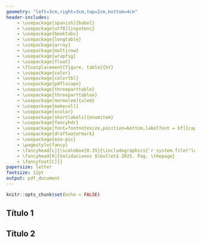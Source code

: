 ```yaml
---
geometry: "left=3cm,right=3cm,top=2cm,bottom=4cm"
header-includes:
    - \usepackage[spanish]{babel}
    - \usepackage[utf8]{inputenc}
    - \usepackage{booktabs}
    - \usepackage{longtable}
    - \usepackage{array}
    - \usepackage{multirow}
    - \usepackage{wrapfig}
    - \usepackage{float}
    - \floatplacement{figure, table}{ht}
    - \usepackage{color}
    - \usepackage{colortbl}
    - \usepackage{pdflscape}
    - \usepackage{threeparttable}
    - \usepackage{threeparttablex}
    - \usepackage[normalem]{ulem}
    - \usepackage{makecell}
    - \usepackage{xcolor}
    - \usepackage[shortlabels]{enumitem}
    - \usepackage{fancyhdr}
    - \usepackage[font=footnotesize,position=bottom,labelfont = bf]{caption}
    - \usepackage{draftwatermark} 
    - \usepackage{eso-pic}
    - \pagestyle{fancy}
    - \fancyhead[L]{\scalebox{0.35}{\includegraphics{`r system.file("logo/logo.png", package = "plantilla")`}}}
    - \fancyhead[R]{Validaciones $\bullet$ 2025. Pag. \thepage}
    - \fancyfoot[C]{}
papersize: letter
fontsize: 12pt
output: pdf_document
---
```


<!-- Modificaciones iniciales  -->

\addtolength{\headheight}{1.3cm} 
\renewcommand{\figurename}{Figura}
\renewcommand{\tablename}{Tabla}

\SetWatermarkText{DOCUMENTO DE TRABAJO DEMRE}
  \SetWatermarkFontSize{1.5cm}
  
<!-- Inicio del documento -->

\noindent\begin{minipage}[b]{.3\textwidth}
\end{minipage} 
\hfill
\begin{minipage}[b]{.8\textwidth}
\hspace{0.5cm}\vspace{7cm}
\begin{center}          
{\huge \color{white}{ 
          Validación de Bases de Datos \\
          \phantom{} \\
          \phantom{} \\
          Unidad de Análisis - DEMRE \\
          \phantom{} \\
          Fecha}}
\end{center}  
\end{minipage}
\AddToShipoutPictureBG*{\includegraphics[width=\paperwidth,height=\paperheight]{`r system.file("portada/Portada.pdf", package = "plantilla")`}}
\thispagestyle{empty}
\clearpage
  

```r
knitr::opts_chunk$set(echo = FALSE)
```

## Título 1

\newpage

## Título 2
